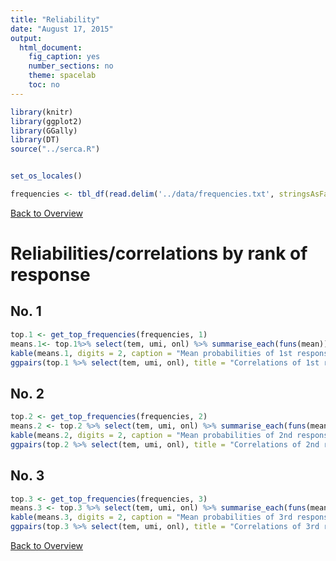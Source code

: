 ```yaml
---
title: "Reliability"
date: "August 17, 2015"
output: 
  html_document: 
    fig_caption: yes
    number_sections: no
    theme: spacelab
    toc: no
---
```

```r
library(knitr)
library(ggplot2)
library(GGally)
library(DT)
source("../serca.R")


set_os_locales()

frequencies <- tbl_df(read.delim('../data/frequencies.txt', stringsAsFactors = FALSE, fileEncoding="UTF-8"))


```

[Back to Overview](overview.html)

# Reliabilities/correlations by rank of response

## No. 1
```r
top.1 <- get_top_frequencies(frequencies, 1)
means.1<- top.1%>% select(tem, umi, onl) %>% summarise_each(funs(mean))
kable(means.1, digits = 2, caption = "Mean probabilities of 1st response")
ggpairs(top.1 %>% select(tem, umi, onl), title = "Correlations of 1st response probabilities")
```

## No. 2
```r
top.2 <- get_top_frequencies(frequencies, 2)
means.2 <- top.2 %>% select(tem, umi, onl) %>% summarise_each(funs(mean))
kable(means.2, digits = 2, caption = "Mean probabilities of 2nd response")
ggpairs(top.2 %>% select(tem, umi, onl), title = "Correlations of 2nd response probabilities" )
```

## No. 3
```r
top.3 <- get_top_frequencies(frequencies, 3)
means.3 <- top.3 %>% select(tem, umi, onl) %>% summarise_each(funs(mean))
kable(means.3, digits = 2, caption = "Mean probabilities of 3rd response")
ggpairs(top.3 %>% select(tem, umi, onl), title = "Correlations of 3rd response probabilities", params =)
```

[Back to Overview](overview.html)
